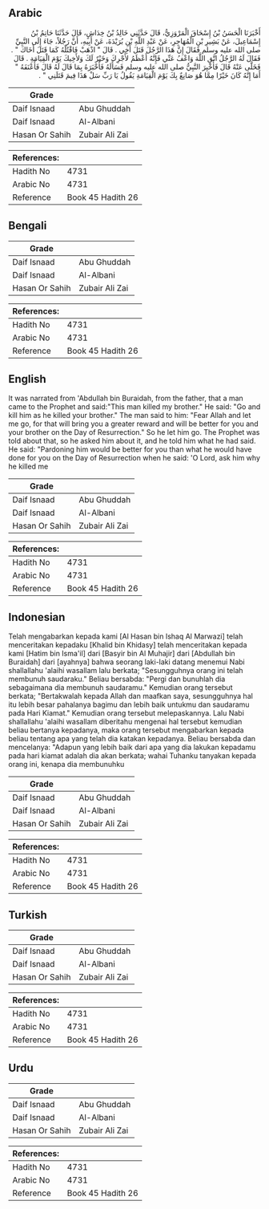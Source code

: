 ## Arabic


<div dir="rtl" lang="ar" style={{fontSize:'larger',backgroundColor:'#f8f9fa',padding:20}}>
أَخْبَرَنَا الْحَسَنُ بْنُ إِسْحَاقَ الْمَرْوَزِيُّ، قَالَ حَدَّثَنِي خَالِدُ بْنُ خِدَاشٍ، قَالَ حَدَّثَنَا حَاتِمُ بْنُ إِسْمَاعِيلَ، عَنْ بَشِيرِ بْنِ الْمُهَاجِرِ، عَنْ عَبْدِ اللَّهِ بْنِ بُرَيْدَةَ، عَنْ أَبِيهِ، أَنَّ رَجُلاً، جَاءَ إِلَى النَّبِيِّ صلى الله عليه وسلم فَقَالَ إِنَّ هَذَا الرَّجُلَ قَتَلَ أَخِي ‏.‏ قَالَ ‏"‏ اذْهَبْ فَاقْتُلْهُ كَمَا قَتَلَ أَخَاكَ ‏"‏ ‏.‏ فَقَالَ لَهُ الرَّجُلُ اتَّقِ اللَّهَ وَاعْفُ عَنِّي فَإِنَّهُ أَعْظَمُ لأَجْرِكَ وَخَيْرٌ لَكَ وَلأَخِيكَ يَوْمَ الْقِيَامَةِ ‏.‏ قَالَ فَخَلَّى عَنْهُ قَالَ فَأُخْبِرَ النَّبِيُّ صلى الله عليه وسلم فَسَأَلَهُ فَأَخْبَرَهُ بِمَا قَالَ لَهُ قَالَ فَأَعْنَفَهُ ‏"‏ أَمَا إِنَّهُ كَانَ خَيْرًا مِمَّا هُوَ صَانِعٌ بِكَ يَوْمَ الْقِيَامَةِ يَقُولُ يَا رَبِّ سَلْ هَذَا فِيمَ قَتَلَنِي ‏"‏ ‏.‏
</div>
<div style={{backgroundColor:'#f8f9fa',padding:20, marginBottom: 10}}><table> <thead> <tr> <th>Grade</th> <th></th> </tr> </thead> <tbody> <tr><td>Daif Isnaad</td><td>Abu Ghuddah</td></tr><tr><td>Daif Isnaad</td><td>Al-Albani</td></tr><tr><td>Hasan Or Sahih</td><td>Zubair Ali Zai</td></tr></tbody></table><table> <thead> <tr> <th>References:</th> <th></th> </tr> </thead> <tbody><tr><td>Hadith No</td><td>4731</td></tr><tr><td>Arabic No</td><td>4731</td></tr><tr><td>Reference</td><td>Book 45 Hadith 26</td></tr></tbody></table></div>

## Bengali


<div dir="ltr" lang="bn" style={{fontSize:'larger',backgroundColor:'#f8f9fa',padding:20}}>

</div>
<div style={{backgroundColor:'#f8f9fa',padding:20, marginBottom: 10}}><table> <thead> <tr> <th>Grade</th> <th></th> </tr> </thead> <tbody> <tr><td>Daif Isnaad</td><td>Abu Ghuddah</td></tr><tr><td>Daif Isnaad</td><td>Al-Albani</td></tr><tr><td>Hasan Or Sahih</td><td>Zubair Ali Zai</td></tr></tbody></table><table> <thead> <tr> <th>References:</th> <th></th> </tr> </thead> <tbody><tr><td>Hadith No</td><td>4731</td></tr><tr><td>Arabic No</td><td>4731</td></tr><tr><td>Reference</td><td>Book 45 Hadith 26</td></tr></tbody></table></div>

## English


<div dir="ltr" lang="en" style={{fontSize:'larger',backgroundColor:'#f8f9fa',padding:20}}>
It was narrated from 'Abdullah bin Buraidah, from the father, that a man came to the Prophet and said:"This man killed my brother." He said: "Go and kill him as he killed your brother." The man said to him: "Fear Allah and let me go, for that will bring you a greater reward and will be better for you and your brother on the Day of Resurrection." So he let him go. The Prophet was told about that, so he asked him about it, and he told him what he had said. He said: "Pardoning him would be better for you than what he would have done for you on the Day of Resurrection when he said: 'O Lord, ask him why he killed me
</div>
<div style={{backgroundColor:'#f8f9fa',padding:20, marginBottom: 10}}><table> <thead> <tr> <th>Grade</th> <th></th> </tr> </thead> <tbody> <tr><td>Daif Isnaad</td><td>Abu Ghuddah</td></tr><tr><td>Daif Isnaad</td><td>Al-Albani</td></tr><tr><td>Hasan Or Sahih</td><td>Zubair Ali Zai</td></tr></tbody></table><table> <thead> <tr> <th>References:</th> <th></th> </tr> </thead> <tbody><tr><td>Hadith No</td><td>4731</td></tr><tr><td>Arabic No</td><td>4731</td></tr><tr><td>Reference</td><td>Book 45 Hadith 26</td></tr></tbody></table></div>

## Indonesian


<div dir="ltr" lang="id" style={{fontSize:'larger',backgroundColor:'#f8f9fa',padding:20}}>
Telah mengabarkan kepada kami [Al Hasan bin Ishaq Al Marwazi] telah menceritakan kepadaku [Khalid bin Khidasy] telah menceritakan kepada kami [Hatim bin Isma'il] dari [Basyir bin Al Muhajir] dari [Abdullah bin Buraidah] dari [ayahnya] bahwa seorang laki-laki datang menemui Nabi shallallahu 'alaihi wasallam lalu berkata; "Sesungguhnya orang ini telah membunuh saudaraku." Beliau bersabda: "Pergi dan bunuhlah dia sebagaimana dia membunuh saudaramu." Kemudian orang tersebut berkata; "Bertakwalah kepada Allah dan maafkan saya, sesungguhnya hal itu lebih besar pahalanya bagimu dan lebih baik untukmu dan saudaramu pada Hari Kiamat." Kemudian orang tersebut melepaskannya. Lalu Nabi shallallahu 'alaihi wasallam diberitahu mengenai hal tersebut kemudian beliau bertanya kepadanya, maka orang tersebut mengabarkan kepada beliau tentang apa yang telah dia katakan kepadanya. Beliau bersabda dan mencelanya: "Adapun yang lebih baik dari apa yang dia lakukan kepadamu pada hari kiamat adalah dia akan berkata; wahai Tuhanku tanyakan kepada orang ini, kenapa dia membunuhku
</div>
<div style={{backgroundColor:'#f8f9fa',padding:20, marginBottom: 10}}><table> <thead> <tr> <th>Grade</th> <th></th> </tr> </thead> <tbody> <tr><td>Daif Isnaad</td><td>Abu Ghuddah</td></tr><tr><td>Daif Isnaad</td><td>Al-Albani</td></tr><tr><td>Hasan Or Sahih</td><td>Zubair Ali Zai</td></tr></tbody></table><table> <thead> <tr> <th>References:</th> <th></th> </tr> </thead> <tbody><tr><td>Hadith No</td><td>4731</td></tr><tr><td>Arabic No</td><td>4731</td></tr><tr><td>Reference</td><td>Book 45 Hadith 26</td></tr></tbody></table></div>

## Turkish


<div dir="ltr" lang="tr" style={{fontSize:'larger',backgroundColor:'#f8f9fa',padding:20}}>

</div>
<div style={{backgroundColor:'#f8f9fa',padding:20, marginBottom: 10}}><table> <thead> <tr> <th>Grade</th> <th></th> </tr> </thead> <tbody> <tr><td>Daif Isnaad</td><td>Abu Ghuddah</td></tr><tr><td>Daif Isnaad</td><td>Al-Albani</td></tr><tr><td>Hasan Or Sahih</td><td>Zubair Ali Zai</td></tr></tbody></table><table> <thead> <tr> <th>References:</th> <th></th> </tr> </thead> <tbody><tr><td>Hadith No</td><td>4731</td></tr><tr><td>Arabic No</td><td>4731</td></tr><tr><td>Reference</td><td>Book 45 Hadith 26</td></tr></tbody></table></div>

## Urdu


<div dir="rtl" lang="ur" style={{fontSize:'larger',backgroundColor:'#f8f9fa',padding:20}}>

</div>
<div style={{backgroundColor:'#f8f9fa',padding:20, marginBottom: 10}}><table> <thead> <tr> <th>Grade</th> <th></th> </tr> </thead> <tbody> <tr><td>Daif Isnaad</td><td>Abu Ghuddah</td></tr><tr><td>Daif Isnaad</td><td>Al-Albani</td></tr><tr><td>Hasan Or Sahih</td><td>Zubair Ali Zai</td></tr></tbody></table><table> <thead> <tr> <th>References:</th> <th></th> </tr> </thead> <tbody><tr><td>Hadith No</td><td>4731</td></tr><tr><td>Arabic No</td><td>4731</td></tr><tr><td>Reference</td><td>Book 45 Hadith 26</td></tr></tbody></table></div>